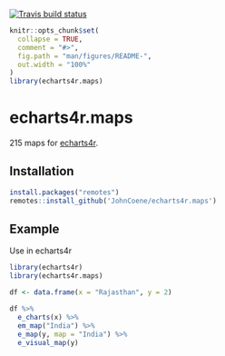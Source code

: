 [![Travis build status](https://travis-ci.org/JohnCoene/echarts4r.maps.svg?branch=master)](https://travis-ci.org/JohnCoene/echarts4r.maps)
  
```r
knitr::opts_chunk$set(
  collapse = TRUE,
  comment = "#>",
  fig.path = "man/figures/README-",
  out.width = "100%"
)
library(echarts4r.maps)
```

# echarts4r.maps

215 maps for [echarts4r](https://echarts4r.john-coene.com/).

## Installation

```r
install.packages("remotes")
remotes::install_github('JohnCoene/echarts4r.maps')
```

## Example

Use in echarts4r

```r
library(echarts4r)
library(echarts4r.maps)

df <- data.frame(x = "Rajasthan", y = 2)

df %>% 
  e_charts(x) %>%
  em_map("India") %>% 
  e_map(y, map = "India") %>% 
  e_visual_map(y)
```
